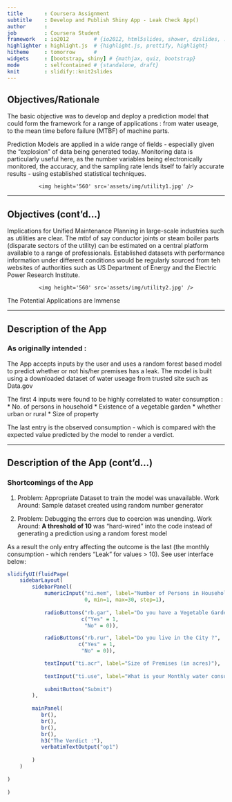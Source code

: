 ```yaml
---
title       : Coursera Assignment
subtitle    : Develop and Publish Shiny App - Leak Check App()
author      : 
job         : Coursera Student
framework   : io2012        # {io2012, html5slides, shower, dzslides, ...}
highlighter : highlight.js  # {highlight.js, prettify, highlight}
hitheme     : tomorrow      # 
widgets     : [bootstrap, shiny] # {mathjax, quiz, bootstrap}
mode        : selfcontained # {standalone, draft}
knit        : slidify::knit2slides
---
```


## Objectives/Rationale


The basic objective was to develop and deploy a prediction model that could form the framework for a range of applications : from water useage, to the mean time before failure (MTBF) of machine parts.

Prediction Models are applied in a wide range of fields - especially given the "explosion" of data being generated today.  Monitoring data is particularly useful here, as the number variables being electronically monitored, the accuracy, and the sampling rate lends itself to fairly accurate results - using established statistical techniques.

<div style='text-align: center;'>
    <img height='560' src='assets/img/utility1.jpg' />
</div>

---

## Objectives (cont'd...)

Implications for Unified Maintenance Planning in large-scale industries such as utilities are clear.  The mtbf of say conductor joints or steam boiler parts (disparate sectors of the utility) can be estimated on a central platform available to a range of professionals.  Established datasets with performance information under different conditions would be regularly sourced from teh websites of authorities such as US Department of Energy and the Electric Power Research Institute.

<div style='text-align: center;'>
    <img height='560' src='assets/img/utility2.jpg' />
</div>




The Potential Applications are Immense

---

##  Description of the App

### As originally intended :

The App accepts inputs by the user and uses a random forest based model to predict whether or not his/her premises has a leak. The model is built using a downloaded dataset of water useage from trusted site such as Data.gov

The first 4 inputs were found to be highly correlated to water consumption :  
* No. of persons in household
* Existence of a vegetable garden
* whether urban or rural
* Size of property  

The last entry is the observed consumption - which is compared with the expected value predicted by the model to render a verdict.

---

##  Description of the App (cont'd...)


### Shortcomings of the App

1. Problem: Appropriate Dataset to train the model was unavailable. Work Around: Sample dataset created using random number generator

2. Problem: Debugging the errors due to coercion was unending.  Work Around: __A threshold of 10__ was "hard-wired" into the code instead of generating a prediction using a random forest model

As a result the only entry affecting the outcome is the last (the monthly consumption - which renders "Leak" for values > 10).  See user interface below:

```r

slidifyUI(fluidPage(
    sidebarLayout(
        sidebarPanel(
            numericInput("ni.mem", label="Number of Persons in Household",
                         0, min=1, max=30, step=1),
            
            radioButtons("rb.gar", label="Do you have a Vegetable Garden ?",
                        c("Yes" = 1,
                         "No" = 0)),

            radioButtons("rb.rur", label="Do you live in the City ?",
                       c("Yes" = 1,
                        "No" = 0)),

            textInput("ti.acr", label="Size of Premises (in acres)"),
            
            textInput("ti.use", label="What is your Monthly water consumption (in gallons)"),
                       
            submitButton("Submit")
        ),
        
        mainPanel(
           br(),
           br(),
           br(),
           br(),
           h3("The Verdict :"),
           verbatimTextOutput("op1")
            
        )
    )
    
)
    
)

```
